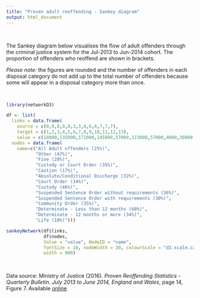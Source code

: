 ```yaml
---
title: "Proven adult reoffending - Sankey diagram"
output: html_document
---
```


<br>

The Sankey diagram below visualises the flow of adult offenders through the criminal justice system for the Jul-2013 to Jun-2014 cohort. The proportion of offenders who reoffend are shown in brackets.

*Please note:* the figures are rounded and the number of offenders in each disposal category do not add up to the total number of offenders because some will appear in a disposal category more than once.

<br>

```r
library(networkD3)

df <- list(
  links = data.frame(
    source = c(0,0,0,0,0,3,3,6,6,6,7,7,7),
    target = c(1,2,3,4,5,6,7,8,9,10,11,12,13),
    value = c(18000,135000,171000,145000,57000,123000,57000,4000,36000,84000,27000,30000,600)),
  nodes = data.frame(
    name=c("All Adult offenders (25%)",
           "Other (47%)",
           "Fine (28%)",
           "Custody or Court Order (35%)",
           "Caution (17%)",
           "Absolute/Conditional Discharge (32%)",
           "Court Order (34%)",
           "Custody (46%)",
           "Suspended Sentence Order without requirements (36%)",
           "Suspended Sentence Order with requirements (30%)",
           "Community Order (35%)",
           "Determinate - Less than 12 months (60%)",
           "Determinate - 12 months or more (34%)",
           "Life (10%)")))

sankeyNetwork(df$links,
              df$nodes,
              Value = "value", NodeID = "name",
              fontSize = 10, nodeWidth = 30, colourScale = "d3.scale.category10()",
              width = 900)
```

<br>

Data source: Ministry of Justice (2016). *Proven Reoffending Statistics - Quarterly Bulletin. July 2013 to June 2014, England and Wales*, page 14, Figure 7. Available [online](https://www.gov.uk/government/uploads/system/uploads/attachment_data/file/519643/proven-reoffending-2014Q2.pdf)
